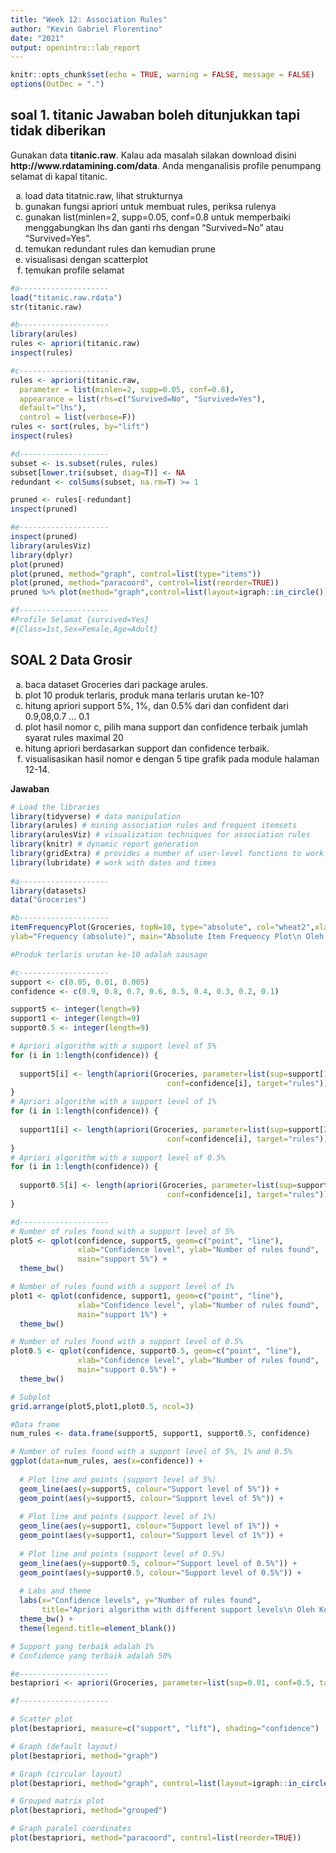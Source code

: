 ---
title: "Week 12: Association Rules" 
author: "Kevin Gabriel Florentino"
date: "2021"
output: openintro::lab_report
---


```{r setup, include=FALSE}
knitr::opts_chunk$set(echo = TRUE, warning = FALSE, message = FALSE)
options(OutDec = ".")
```


soal 1. titanic Jawaban boleh ditunjukkan tapi tidak diberikan 
-----------------------------------------------------------------------------------------
Gunakan data **titanic.raw**. Kalau ada masalah silakan download disini **http://www.rdatamining.com/data**. 
Anda menganalisis profile penumpang selamat di kapal titanic.

a. load data titatnic.raw, lihat strukturnya
b. gunakan fungsi apriori untuk membuat rules, periksa rulenya
c. gunakan list(minlen=2, supp=0.05, conf=0.8 untuk memperbaiki menggabungkan lhs dan ganti rhs dengan "Survived=No" atau "Survived=Yes".
d. temukan redundant rules dan kemudian prune 
e. visualisasi dengan scatterplot
f. temukan profile selamat 
   

```{r}
#a--------------------
load("titanic.raw.rdata")
str(titanic.raw)

#b--------------------
library(arules)
rules <- apriori(titanic.raw)
inspect(rules)

#c--------------------
rules <- apriori(titanic.raw,
  parameter = list(minlen=2, supp=0.05, conf=0.8),
  appearance = list(rhs=c("Survived=No", "Survived=Yes"),
  default="lhs"),
  control = list(verbose=F))
rules <- sort(rules, by="lift")
inspect(rules)

#d--------------------
subset <- is.subset(rules, rules)
subset[lower.tri(subset, diag=T)] <- NA
redundant <- colSums(subset, na.rm=T) >= 1 

pruned <- rules[-redundant]
inspect(pruned)

#e--------------------
inspect(pruned)
library(arulesViz)
library(dplyr)
plot(pruned)
plot(pruned, method="graph", control=list(type="items"))
plot(pruned, method="paracoord", control=list(reorder=TRUE))
pruned %>% plot(method="graph",control=list(layout=igraph::in_circle()))

#f--------------------
#Profile Selamat {survived=Yes}
#{Class=1st,Sex=Female,Age=Adult}


```

SOAL 2 Data Grosir
-----------------------------------------------------------------------------

a. baca dataset Groceries dari package arules.
b. plot 10 produk terlaris, produk mana terlaris urutan ke-10? 
c. hitung apriori support 5%, 1%, dan 0.5% dari dan confident dari 0.9,08,0.7 ... 0.1
d. plot hasil nomor c, pilih mana support dan confidence terbaik jumlah syarat rules maximal 20
e. hitung apriori berdasarkan support dan confidence terbaik.
f. visualisasikan hasil nomor e dengan 5 tipe grafik pada module halaman 12-14.

**Jawaban**    

```{r, echo = TRUE, message = FALSE, warning = FALSE}
# Load the libraries
library(tidyverse) # data manipulation
library(arules) # mining association rules and frequent itemsets
library(arulesViz) # visualization techniques for association rules
library(knitr) # dynamic report generation
library(gridExtra) # provides a number of user-level functions to work with "grid" graphics
library(lubridate) # work with dates and times
 
#a--------------------
library(datasets)
data("Groceries")

#b--------------------
itemFrequencyPlot(Groceries, topN=10, type="absolute", col="wheat2",xlab="Item name",
ylab="Frequency (absolute)", main="Absolute Item Frequency Plot\n Oleh Kevin Gabriel Florentino 00000043270")

#Produk terlaris urutan ke-10 adalah sausage

#c--------------------
support <- c(0.05, 0.01, 0.005)
confidence <- c(0.9, 0.8, 0.7, 0.6, 0.5, 0.4, 0.3, 0.2, 0.1)

support5 <- integer(length=9)
support1 <- integer(length=9)
support0.5 <- integer(length=9)

# Apriori algorithm with a support level of 5%
for (i in 1:length(confidence)) {
  
  support5[i] <- length(apriori(Groceries, parameter=list(sup=support[1], 
                                   conf=confidence[i], target="rules")))
}
# Apriori algorithm with a support level of 1%
for (i in 1:length(confidence)) {
  
  support1[i] <- length(apriori(Groceries, parameter=list(sup=support[2], 
                                   conf=confidence[i], target="rules")))
}
# Apriori algorithm with a support level of 0.5%
for (i in 1:length(confidence)) {
  
  support0.5[i] <- length(apriori(Groceries, parameter=list(sup=support[3], 
                                   conf=confidence[i], target="rules")))
}

#d--------------------
# Number of rules found with a support level of 5%
plot5 <- qplot(confidence, support5, geom=c("point", "line"), 
               xlab="Confidence level", ylab="Number of rules found", 
               main="support 5%") +
  theme_bw()

# Number of rules found with a support level of 1%
plot1 <- qplot(confidence, support1, geom=c("point", "line"), 
               xlab="Confidence level", ylab="Number of rules found", 
               main="support 1%") + 
  theme_bw()

# Number of rules found with a support level of 0.5%
plot0.5 <- qplot(confidence, support0.5, geom=c("point", "line"), 
               xlab="Confidence level", ylab="Number of rules found", 
               main="support 0.5%") + 
  theme_bw()

# Subplot
grid.arrange(plot5,plot1,plot0.5, ncol=3)

#Data frame
num_rules <- data.frame(support5, support1, support0.5, confidence)

# Number of rules found with a support level of 5%, 1% and 0.5%
ggplot(data=num_rules, aes(x=confidence)) +
  
  # Plot line and points (support level of 5%)
  geom_line(aes(y=support5, colour="Support level of 5%")) +
  geom_point(aes(y=support5, colour="Support level of 5%")) +
  
  # Plot line and points (support level of 1%)
  geom_line(aes(y=support1, colour="Support level of 1%")) + 
  geom_point(aes(y=support1, colour="Support level of 1%")) +
  
  # Plot line and points (support level of 0.5%)
  geom_line(aes(y=support0.5, colour="Support level of 0.5%")) +
  geom_point(aes(y=support0.5, colour="Support level of 0.5%")) +
  
  # Labs and theme
  labs(x="Confidence levels", y="Number of rules found", 
       title="Apriori algorithm with different support levels\n Oleh Kevin Gabriel Florentino 00000043270") +
  theme_bw() +
  theme(legend.title=element_blank())

# Support yang terbaik adalah 1% 
# Confidence yang terbaik adalah 50%

#e--------------------
bestapriori <- apriori(Groceries, parameter=list(sup=0.01, conf=0.5, target="rules"))

#f--------------------

# Scatter plot
plot(bestapriori, measure=c("support", "lift"), shading="confidence")

# Graph (default layout)
plot(bestapriori, method="graph")

# Graph (circular layout)
plot(bestapriori, method="graph", control=list(layout=igraph::in_circle()))

```

```{r fig, fig.height=5}
# Grouped matrix plot
plot(bestapriori, method="grouped")
```
```{r}
# Graph paralel coordinates
plot(bestapriori, method="paracoord", control=list(reorder=TRUE))


```


